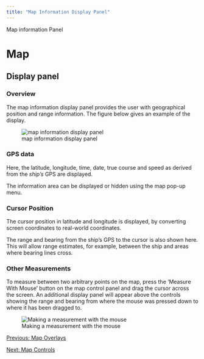 ```yaml
---
title: "Map Information Display Panel"
---
```

 Map information Panel  

Map
===

Display panel
-------------

  

### Overview

The map information display panel provides the user with geographical position and range information. The figure below gives an example of the display.

  
![map information display panel](images/MapInfo.png)  
  

### GPS data

Here, the latitude, longitude, time, date, true course and speed as derived from the _ship's_ GPS are displayed.

The information area can be displayed or hidden using the map pop-up menu.

### Cursor Position

The cursor position in latitude and longitude is displayed, by converting screen coordinates to real-world coordinates.

The range and bearing from the ship's GPS to the cursor is also shown here. This will allow range estimates, for example, between the ship and areas where bearing lines cross.

  

### Other Measurements

To measure between two arbitrary points on the map, press the 'Measure With Mouse' button on the map control panel and drag the cursor across the screen. An additional display panel will appear above the controls showing the range and bearing from where the mouse was pressed down to where it has been dragged to.  
  
![Making a measurement with the mouse](images/MeasureWithMouseControl.png)  
  
  

[Previous: Map Overlays](MapOverlays.html)

[Next: Map Controls](mapControlPanel.html)
